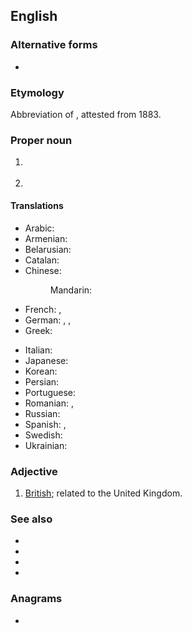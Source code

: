 {{also|uk|uK|.uk|-uk|ük|U.K.|-ük|Appendix:Variations of "uk"}}
==English==

===Alternative forms===
* {{l|en|U.K.}}

===Etymology===
Abbreviation of {{m|en|United Kingdom}}, attested from 1883.

===Proper noun===
{{en-proper noun}}

# {{lb|en|initialism}} {{abbr of|en|United Kingdom}}
# {{abbr of|en|{{w|University of Kentucky}}}} {{c|en|Universities}}

====Translations====
{{trans-top-also|abbreviation of United Kingdom|United Kingdom}}
* Arabic: {{not used|ar}}
* Armenian: {{t+|hy|ՄԹ}}
* Belarusian: {{not used|be}}
* Catalan: {{t+|ca|RU|m}}
* Chinese:
*: Mandarin: {{not used|cmn}}
* French: {{t|fr|R.-U.|m}}, {{t+|fr|RU|m}}
* German: {{t|de|VK|n}}, {{t-check|de|V. K.|n}}, {{t-check|de|V.K.|n}}
* Greek: {{t+|el|ΗΒ|n}}
{{trans-mid}}
* Italian: {{t|it|RU|m}}
* Japanese: {{not used|ja}}
* Korean: {{not used|ko}}
* Persian: {{not used|fa}}
* Portuguese: {{t+|pt|RU|m}}
* Romanian: {{t|ro|R.U.|n}}, {{t|ro|RU|n}}
* Russian: {{not used|ru}}
* Spanish: {{t|es|R.U.|m}}, {{t|es|RU|m}}
* Swedish: {{not used|sv}}
* Ukrainian: {{not used|uk}}
{{trans-bottom}}

===Adjective===
{{en-adj|?}}

# [[British]]; related to the United Kingdom.

===See also===
* {{l|en|United Kingdom of Great Britain}}
* {{l|en|United Kingdom of Great Britain and Ireland}}
* {{l|en|United Kingdom of Great Britain and Northern Ireland}}
* {{l|en|British Isles}}

===Anagrams===
* {{anagrams|en|a=ku|KU}}